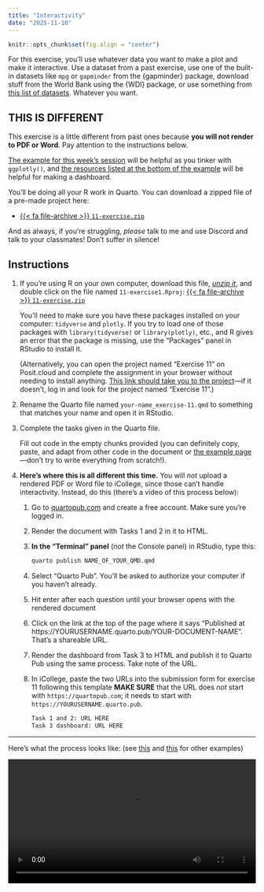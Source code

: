```yaml
---
title: "Interactivity"
date: "2025-11-10"
---
```


```r
knitr::opts_chunk$set(fig.align = "center")
```

For this exercise, you'll use whatever data you want to make a plot and make it interactive. Use a dataset from a past exercise, use one of the built-in datasets like `mpg` or `gapminder` from the {gapminder} package, download stuff from the World Bank using the {WDI} package, or use something from [this list of datasets](/resource/data.qmd). Whatever you want.

::: {.callout-warning}
## THIS IS DIFFERENT

This exercise is a little different from past ones because **you will not render to PDF or Word**. Pay attention to the instructions below.
:::

[The example for this week's session](/example/11-example.qmd) will be helpful as you tinker with `ggplotly()`, and [the resources listed at the bottom of the example](/example/11-example.qmd#making-a-dashboard-with-quarto) will be helpful for making a dashboard.

You'll be doing all your R work in Quarto. You can download a zipped file of a pre-made project here:

- [{{< fa file-archive >}} `11-exercise.zip`](/projects/11-exercise.zip)

And as always, if you're struggling, *please* talk to me and use Discord and talk to your classmates! Don't suffer in silence!


## Instructions

1. If you're using R on your own computer, download this file, [*unzip it*](/resource/unzipping.qmd), and double click on the file named `11-exercise1.Rproj`: [{{< fa file-archive >}} `11-exercise.zip`](/projects/11-exercise.zip)

   You'll need to make sure you have these packages installed on your computer: `tidyverse` and `plotly`. If you try to load one of those packages with `library(tidyverse)` or `library(plotly)`, etc., and R gives an error that the package is missing, use the "Packages" panel in RStudio to install it.

   (Alternatively, you can open the project named "Exercise 11" on Posit.cloud and complete the assignment in your browser without needing to install anything. [This link should take you to the project](https://posit.cloud/spaces/660084/content/10555603)—if it doesn't, log in and look for the project named "Exercise 11".)

2. Rename the Quarto file named `your-name_exercise-11.qmd` to something that matches your name and open it in RStudio.

3. Complete the tasks given in the Quarto file. 

   Fill out code in the empty chunks provided (you can definitely copy, paste, and adapt from other code in the document or [the example page](/example/11-example.qmd)—don't try to write everything from scratch!).

4. **Here's where this is all different this time.** You will *not* upload a rendered PDF or Word file to iCollege, since those can't handle interactivity. Instead, do this (there's a video of this process below):

   1. Go to [quartopub.com](https://quartopub.com/) and create a free account. Make sure you're logged in.

   2. Render the document with Tasks 1 and 2 in it to HTML.
   
   3. **In the "Terminal" panel** (*not* the Console panel) in RStudio, type this:
   
      ```sh
      quarto publish NAME_OF_YOUR_QMD.qmd
      ```
   
   4. Select "Quarto Pub". You'll be asked to authorize your computer if you haven't already.
   
   5. Hit enter after each question until your browser opens with the rendered document
   
   6. Click on the link at the top of the page where it says "Published at https://YOURUSERNAME.quarto.pub/YOUR-DOCUMENT-NAME". That's a shareable URL.
   
   7. Render the dashboard from Task 3 to HTML and publish it to Quarto Pub using the same process. Take note of the URL.

   8. In iCollege, paste the two URLs into the submission form for exercise 11 following this template **MAKE SURE** that the URL does *not* start with `https://quartopub.com`; it needs to start with `https://YOURUSERNAME.quarto.pub`.

      ```default
      Task 1 and 2: URL HERE
      Task 3 dashboard: URL HERE
      ```

---

Here's what the process looks like: (see [this](https://www.youtube.com/watch?v=l-AQ4yAQXy0) and [this](https://www.youtube.com/watch?v=nuYNCPRf8Js) for other examples)

```{=html}
<video controls width="100%" style="display: block; margin: auto;">
  <source src="/files/video/quarto-publish.mp4" type="video/mp4">
</video>
```
